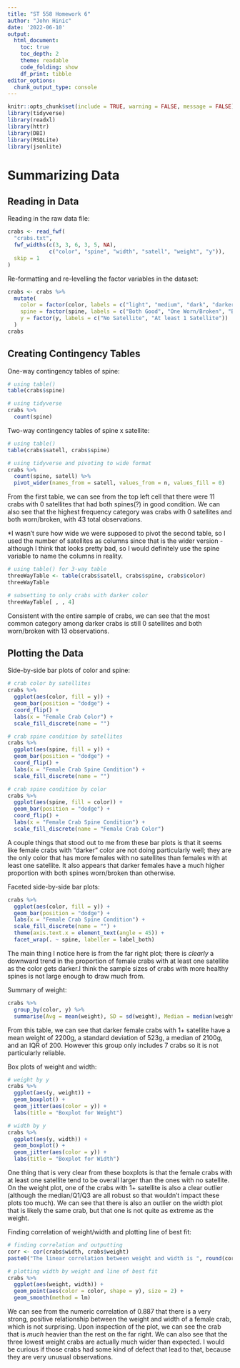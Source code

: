 ```yaml
---
title: "ST 558 Homework 6"
author: "John Hinic"
date: '2022-06-10'
output:
  html_document:
    toc: true
    toc_depth: 2
    theme: readable
    code_folding: show
    df_print: tibble
editor_options: 
  chunk_output_type: console
---
```


```r
knitr::opts_chunk$set(include = TRUE, warning = FALSE, message = FALSE)
library(tidyverse)
library(readxl)
library(httr)
library(DBI)
library(RSQLite)
library(jsonlite)
```

# Summarizing Data

## Reading in Data

Reading in the raw data file:
```r
crabs <- read_fwf(
  "crabs.txt", 
  fwf_widths(c(3, 3, 6, 3, 5, NA),
             c("color", "spine", "width", "satell", "weight", "y")),
  skip = 1
)
```

Re-formatting and re-levelling the factor variables in the dataset:
```r
crabs <- crabs %>%
  mutate(
    color = factor(color, labels = c("light", "medium", "dark", "darker")),
    spine = factor(spine, labels = c("Both Good", "One Worn/Broken", "Both Worn/Broken")),
    y = factor(y, labels = c("No Satellite", "At least 1 Satellite"))
  )
crabs
```

## Creating Contingency Tables

One-way contingency tables of spine:
```r
# using table()
table(crabs$spine)

# using tidyverse 
crabs %>%
  count(spine)
```

Two-way contingency tables of spine x satellite:
```r
# using table()
table(crabs$satell, crabs$spine)

# using tidyverse and pivoting to wide format
crabs %>% 
  count(spine, satell) %>%
  pivot_wider(names_from = satell, values_from = n, values_fill = 0)
```

From the first table, we can see from the top left cell that there were 11 crabs with 0 satellites that had both spines(?) in good condition. We can also see that the highest frequency category was crabs with 0 satellites and both worn/broken, with 43 total observations.

*I wasn't sure how wide we were supposed to pivot the second table, so I used the number of satellites as columns since that is the wider version - although I think that looks pretty bad, so I would definitely use the spine variable to name the columns in reality.

```r
# using table() for 3-way table
threeWayTable <- table(crabs$satell, crabs$spine, crabs$color)
threeWayTable

# subsetting to only crabs with darker color
threeWayTable[ , , 4]
```

Consistent with the entire sample of crabs, we can see that the most common category among darker crabs is still 0 satellites and both worn/broken with 13 observations.


## Plotting the Data

Side-by-side bar plots of color and spine:
```r
# crab color by satellites
crabs %>%
  ggplot(aes(color, fill = y)) +
  geom_bar(position = "dodge") +
  coord_flip() +
  labs(x = "Female Crab Color") +
  scale_fill_discrete(name = "")

# crab spine condition by satellites
crabs %>%
  ggplot(aes(spine, fill = y)) +
  geom_bar(position = "dodge") +
  coord_flip() +
  labs(x = "Female Crab Spine Condition") +
  scale_fill_discrete(name = "")

# crab spine condition by color
crabs %>%
  ggplot(aes(spine, fill = color)) +
  geom_bar(position = "dodge") +
  coord_flip() +
  labs(x = "Female Crab Spine Condition") +
  scale_fill_discrete(name = "Female Crab Color")
```

A couple things that stood out to me from these bar plots is that it seems like female crabs with "darker" color are not doing particularly well; they are the only color that has more females with no satellites than females with at least one satellite. It also appears that darker females have a much higher proportion with both spines worn/broken than otherwise.

Faceted side-by-side bar plots:
```r
crabs %>%
  ggplot(aes(color, fill = y)) +
  geom_bar(position = "dodge") +
  labs(x = "Female Crab Spine Condition") +
  scale_fill_discrete(name = "") +
  theme(axis.text.x = element_text(angle = 45)) +
  facet_wrap(. ~ spine, labeller = label_both)
```

The main thing I notice here is from the far right plot; there is *clearly* a downward trend in the proportion of female crabs with at least one satellite as the color gets darker.I think the sample sizes of crabs with more healthy spines is not large enough to draw much from.

Summary of weight:
```r
crabs %>%
  group_by(color, y) %>%
  summarise(Avg = mean(weight), SD = sd(weight), Median = median(weight), IQR = IQR(weight), n = n())
```

From this table, we can see that darker female crabs with 1+ satellite have a mean weight of 2200g, a standard deviation of 523g, a median of 2100g, and an IQR of 200. However this group only includes 7 crabs so it is not particularly reliable.

Box plots of weight and width:
```r
# weight by y
crabs %>% 
  ggplot(aes(y, weight)) +
  geom_boxplot() +
  geom_jitter(aes(color = y)) +
  labs(title = "Boxplot for Weight")

# width by y
crabs %>% 
  ggplot(aes(y, width)) +
  geom_boxplot() +
  geom_jitter(aes(color = y)) +
  labs(title = "Boxplot for Width")
```

One thing that is very clear from these boxplots is that the female crabs with at least one satellite tend to be overall larger than the ones with no satellite. On the weight plot, one of the crabs with 1+ satellite is also a clear outlier (although the median/Q1/Q3 are all robust so that wouldn't impact these plots too much). We can see that there is also an outlier on the width plot that is likely the same crab, but that one is not quite as extreme as the weight.

Finding correlation of weight/width and plotting line of best fit:
```r
# finding correlation and outputting
corr <- cor(crabs$width, crabs$weight)
paste0("The linear correlation between weight and width is ", round(corr, 3), ".")

# plotting width by weight and line of best fit
crabs %>%
  ggplot(aes(weight, width)) +
  geom_point(aes(color = color, shape = y), size = 2) +
  geom_smooth(method = lm)
```

We can see from the numeric correlation of 0.887 that there is a very strong, positive relationship between the weight and width of a female crab, which is not surprising. Upon inspection of the plot, we can see the crab that is *much* heavier than the rest on the far right. We can also see that the three lowest weight crabs are actually much wider than expected. I would be curious if those crabs had some kind of defect that lead to that, because they are very unusual observations.